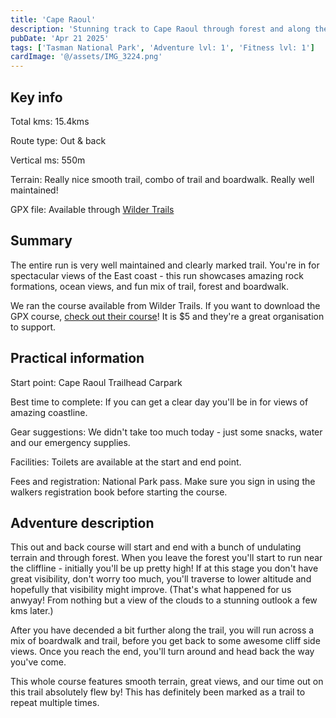 ```yaml
---
title: 'Cape Raoul'
description: 'Stunning track to Cape Raoul through forest and along the cliffside'
pubDate: 'Apr 21 2025'
tags: ['Tasman National Park', 'Adventure lvl: 1', 'Fitness lvl: 1']
cardImage: '@/assets/IMG_3224.png'
---
```



## Key info

Total kms: 15.4kms

Route type: Out & back

Vertical ms: 550m

Terrain: Really nice smooth trail, combo of trail and boardwalk. Really well maintained!

GPX file: Available through <a target="_blank" href="https://www.wildertrails.com.au/explore-wilder-trails/the-pole-dancer">Wilder Trails</a>

<ImageCard src={chrisAndKate} alt="Chris and Kate" caption="Blah" />

## Summary

The entire run is very well maintained and clearly marked trail. You're in for spectacular views of the East coast - this run showcases amazing rock formations, ocean views, and fun mix of trail, forest and boardwalk.

We ran the course available from Wilder Trails. If you want to download the GPX course, <a href="https://www.wildertrails.com.au/explore-wilder-trails/the-pole-dancer" target="_blank">check out their course</a>! It is $5 and they're a great organisation to support.

<ImageCard src={chrisAndKate} alt="Chris and Kate" />

## Practical information

Start point: Cape Raoul Trailhead Carpark

Best time to complete: If you can get a clear day you'll be in for views of amazing coastline.

Gear suggestions: We didn't take too much today - just some snacks, water and our emergency supplies.

Facilities: Toilets are available at the start and end point.

Fees and registration: National Park pass. Make sure you sign in using the walkers registration book before starting the course.

## Adventure description

This out and back course will start and end with a bunch of undulating terrain and through forest. When you leave the forest you'll start to run near the cliffline - initially you'll be up pretty high! If at this stage you don't have great visibility, don't worry too much, you'll traverse to lower altitude and hopefully that visibility might improve. (That's what happened for us anwyay! From nothing but a view of the clouds to a stunning outlook a few kms later.)

After you have decended a bit further along the trail, you will run across a mix of boardwalk and trail, before you get back to some awesome cliff side views. Once you reach the end, you'll turn around and head back the way you've come.

This whole course features smooth terrain, great views, and our time out on this trail absolutely flew by! This has definitely been marked as a trail to repeat multiple times.
